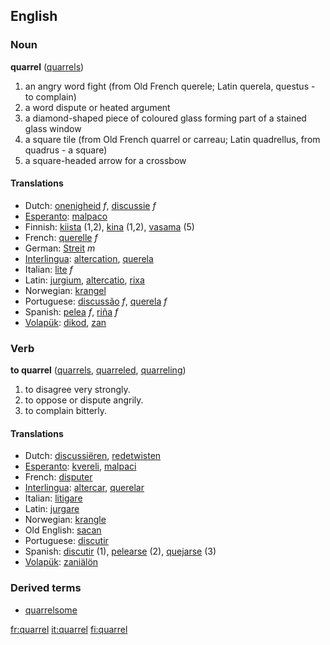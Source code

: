 ==English==
=== Noun ===
'''quarrel''' ([[quarrels]])

# an angry word fight (from Old French querele;  Latin querela, questus - to complain)
# a word dispute or heated argument
# a diamond-shaped piece of coloured glass forming part of a stained glass window
# a square tile (from Old French quarrel or carreau;  Latin quadrellus, from quadrus - a square)
# a square-headed arrow for a crossbow

==== Translations ====
*Dutch: [[onenigheid]] ''f'', [[discussie]] ''f''
*[[Esperanto]]: [[malpaco]]
*Finnish: [[kiista]] (1,2), [[kina]] (1,2), [[vasama]] (5)
*French: [[querelle]] ''f''
*German: [[Streit]] ''m''
*[[Interlingua]]: [[altercation]], [[querela]]
*Italian: [[lite]] ''f''
*Latin: [[jurgium]], [[altercatio]], [[rixa]]
*Norwegian: [[krangel]]
*Portuguese: [[discussão]] ''f'', [[querela]] ''f''
*Spanish: [[pelea]] ''f'', [[riña]] ''f''
*[[Volapük]]: [[dikod]], [[zan]]

=== Verb ===
'''to quarrel''' ([[quarrels]], [[quarreled]], [[quarreling]])

# to disagree very strongly.
# to oppose or dispute angrily.
# to complain bitterly.

==== Translations ====
*Dutch: [[discussiëren]], [[redetwisten]]
*[[Esperanto]]: [[kvereli]], [[malpaci]]
*French: [[disputer]]
*[[Interlingua]]: [[altercar]], [[querelar]]
*Italian: [[litigare]]
*Latin: [[jurgare]]
*Norwegian: [[krangle]]
*Old English: [[sacan]]
*Portuguese: [[discutir]]
*Spanish: [[discutir]] (1), [[pelearse]] (2), [[quejarse]] (3)
*[[Volapük]]: [[zaniälön]]

=== Derived terms ===
*[[quarrelsome]]

[[fr:quarrel]]
[[it:quarrel]]
[[fi:quarrel]]